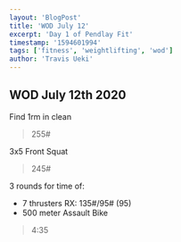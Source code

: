 ```yaml
---
layout: 'BlogPost'
title: 'WOD July 12'
excerpt: 'Day 1 of Pendlay Fit'
timestamp: '1594601994'
tags: ['fitness', 'weightlifting', 'wod']
author: 'Travis Ueki'
---
```


## WOD July 12th 2020
Find 1rm in clean

> 255#

3x5 Front Squat
> 245#

3 rounds for time of:
* 7 thrusters RX: 135#/95# (95)
* 500 meter Assault Bike

> 4:35
